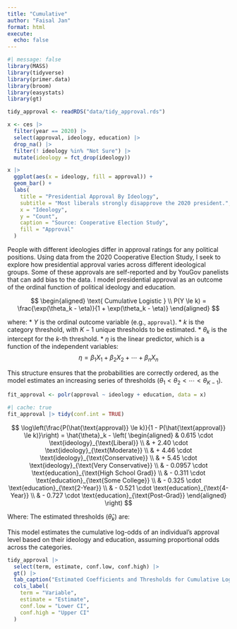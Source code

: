 ```yaml
---
title: "Cumulative"
author: "Faisal Jan"
format: html
execute: 
  echo: false
---
```


```r
#| message: false
library(MASS)
library(tidyverse)
library(primer.data)
library(broom)
library(easystats)
library(gt)

tidy_approval <- readRDS("data/tidy_approval.rds")
```

```r
x <- ces |>
  filter(year == 2020) |>
  select(approval, ideology, education) |>
  drop_na() |> 
  filter(! ideology %in% "Not Sure") |> 
  mutate(ideology = fct_drop(ideology))
```

```r
x |>
  ggplot(aes(x = ideology, fill = approval)) +
  geom_bar() +
  labs(
    title = "Presidential Approval By Ideology",
    subtitle = "Most liberals strongly disapprove the 2020 president.",
    x = "Ideology",
    y = "Count",
    caption = "Source: Cooperative Election Study",
    fill = "Approval"
  )
```

People with different ideologies differ in approval ratings for any political positions. Using data from the 2020 Cooperative Election Study, I seek to explore how presidential approval varies across different ideological groups. Some of these approvals are self-reported and by YouGov panelists that can add bias to the data. I model presidential approval as an outcome of the ordinal function of political ideology and education.


$$
\begin{aligned}
\text{ Cumulative Logistic } \\
P(Y \le k) = \frac{\exp(\theta_k - \eta)}{1 + \exp(\theta_k - \eta)}
\end{aligned}
$$

where:
* $Y$ is the ordinal outcome variable (e.g., `approval`).
* $k$ is the category threshold, with $K-1$ unique thresholds to be estimated.
* $\theta_k$ is the intercept for the $k$-th threshold.
* $\eta$ is the linear predictor, which is a function of the independent variables:
    $$
    \eta = \beta_1 X_1 + \beta_2 X_2 + \cdots + \beta_n X_n
    $$

This structure ensures that the probabilities are correctly ordered, as the model estimates an increasing series of thresholds ($\theta_1 < \theta_2 < \cdots < \theta_{K-1}$).

```r
fit_approval <- polr(approval ~ ideology + education, data = x)
```

```r
#| cache: true
fit_approval |> tidy(conf.int = TRUE)
```

$$
\log\left(\frac{P(\hat{\text{approval}} \le k)}{1 - P(\hat{\text{approval}} \le k)}\right) = \hat{\theta}_k - \left( \begin{aligned}
& 0.615 \cdot \text{ideology}_{\text{Liberal}} \\
& + 2.40 \cdot \text{ideology}_{\text{Moderate}} \\
& + 4.46 \cdot \text{ideology}_{\text{Conservative}} \\
& + 5.45 \cdot \text{ideology}_{\text{Very Conservative}} \\
& - 0.0957 \cdot \text{education}_{\text{High School Grad}} \\
& - 0.311 \cdot \text{education}_{\text{Some College}} \\
& - 0.325 \cdot \text{education}_{\text{2-Year}} \\
& - 0.521 \cdot \text{education}_{\text{4-Year}} \\
& - 0.727 \cdot \text{education}_{\text{Post-Grad}}
\end{aligned} \right)
$$

Where:
\begin{itemize}
    \item $\hat{\text{approval}}$ represents the fitted ordinal dependent variable.
    \item $k$ is the index for the cumulative category, ranging from $1$ to $4$.
    \item $\text{ideology}_{\text{Level}}$ and $\text{education}_{\text{Level}}$ are dummy variables, taking a value of $1$ if the individual's `ideology` or `education` matches that level, and $0$ otherwise. The implicit reference levels are the unlisted categories for each factor (e.g., the base level of `ideology` and `education`).
\end{itemize}

The estimated thresholds ($\hat{\theta}_k$) are:
\begin{itemize}
    \item $\hat{\theta}_1$ (Strongly Disapprove $| \text{Disapprove / Somewhat Disapprove}$) $= 2.26$
    \item $\hat{\theta}_2$ (Disapprove / Somewhat Disapprove $| \text{Neither Approve nor Disapprove}$) $= 2.73$
    \item $\hat{\theta}_3$ (Neither Approve nor Disapprove $| \text{Approve / Somewhat Approve}$) $= 2.82$
    \item $\hat{\theta}_4$ (Approve / Somewhat Approve $| \text{Strongly Approve}$) $= 3.93$
\end{itemize}

This model estimates the cumulative log-odds of an individual's approval level based on their ideology and education, assuming proportional odds across the categories.

```r
tidy_approval |>
  select(term, estimate, conf.low, conf.high) |> 
  gt() |>
  tab_caption("Estimated Coefficients and Thresholds for Cumulative Logit Model of Approval") |>
  cols_label(
    term = "Variable",
    estimate = "Estimate",
    conf.low = "Lower CI",
    conf.high = "Upper CI"
  )
```
